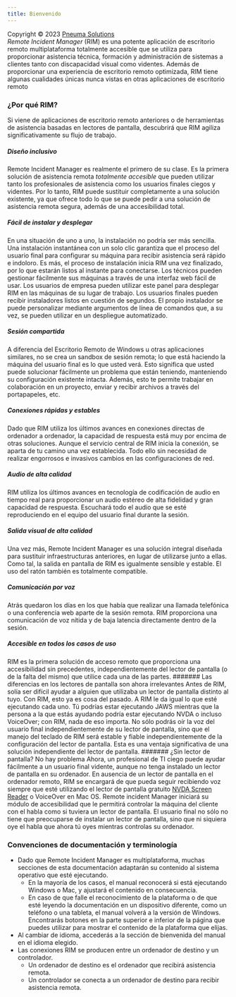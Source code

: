 ```yaml
---
title: Bienvenido
---
```


Copyright © 2023 [Pneuma Solutions](https://www.pneumasolutions.com)  
*Remote Incident Manager* (RIM) es una potente aplicación de escritorio remoto multiplataforma totalmente accesible que se utiliza para proporcionar asistencia técnica, formación y administración de sistemas a clientes tanto con discapacidad visual como videntes. Además de proporcionar una experiencia de escritorio remoto optimizada, RIM tiene algunas cualidades únicas nunca vistas en otras aplicaciones de escritorio remoto

### ¿Por qué RIM?
Si viene de aplicaciones de escritorio remoto anteriores o de herramientas de asistencia basadas en lectores de pantalla, descubrirá que RIM agiliza significativamente su flujo de trabajo.
##### Diseño inclusivo
Remote Incident Manager es realmente el primero de su clase. Es la primera solución de asistencia remota *totalmente accesible* que pueden utilizar tanto los profesionales de asistencia como los usuarios finales ciegos y videntes. Por lo tanto, RIM puede sustituir completamente a una solución existente, ya que ofrece todo lo que se puede pedir a una solución de asistencia remota segura, además de una accesibilidad total.
##### Fácil de instalar y desplegar
En una situación de uno a uno, la instalación no podría ser más sencilla. Una instalación instantánea con un solo clic garantiza que el proceso del usuario final para configurar su máquina para recibir asistencia será rápido e indoloro. Es más, el proceso de instalación inicia RIM una vez finalizado, por lo que estarán listos al instante para conectarse.
Los técnicos pueden gestionar fácilmente sus máquinas a través de una interfaz web fácil de usar. Los usuarios de empresa pueden utilizar este panel para desplegar RIM en las máquinas de su lugar de trabajo. Los usuarios finales pueden recibir instaladores listos en cuestión de segundos. El propio instalador se puede personalizar mediante argumentos de línea de comandos que, a su vez, se pueden utilizar en un despliegue automatizado.
##### Sesión compartida
A diferencia del Escritorio Remoto de Windows u otras aplicaciones similares, no se crea un sandbox de sesión remota; lo que está haciendo la máquina del usuario final es lo que usted verá. Esto significa que usted puede solucionar fácilmente un problema que están teniendo, manteniendo su configuración existente intacta. Además, esto te permite trabajar en colaboración en un proyecto, enviar y recibir archivos a través del portapapeles, etc.
##### Conexiones rápidas y estables
Dado que RIM utiliza los últimos avances en conexiones directas de ordenador a ordenador, la capacidad de respuesta está muy por encima de otras soluciones. Aunque el servicio central de RIM inicia la conexión, se aparta de tu camino una vez establecida. Todo ello sin necesidad de realizar engorrosos e invasivos cambios en las configuraciones de red.
##### Audio de alta calidad
RIM utiliza los últimos avances en tecnología de codificación de audio en tiempo real para proporcionar un audio estéreo de alta fidelidad y gran capacidad de respuesta. Escuchará todo el audio que se esté reproduciendo en el equipo del usuario final durante la sesión.
##### Salida visual de alta calidad
Una vez más, Remote Incident Manager es una solución integral diseñada para sustituir infraestructuras anteriores, en lugar de utilizarse junto a ellas. Como tal, la salida en pantalla de RIM es igualmente sensible y estable. El uso del ratón también es totalmente compatible.
##### Comunicación por voz
Atrás quedaron los días en los que había que realizar una llamada telefónica o una conferencia web aparte de la sesión remota. RIM proporciona una comunicación de voz nítida y de baja latencia directamente dentro de la sesión.
##### Accesible en *todos* los casos de uso
RIM es la primera solución de acceso remoto que proporciona una accesibilidad sin precedentes, independientemente del lector de pantalla (o de la falta del mismo) que utilice cada una de las partes.
####### Las diferencias en los lectores de pantalla son ahora irrelevantes
Antes de RIM, solía ser difícil ayudar a alguien que utilizaba un lector de pantalla distinto al tuyo. Con RIM, esto ya es cosa del pasado. A RIM le da igual lo que esté ejecutando cada uno. Tú podrías estar ejecutando JAWS mientras que la persona a la que estás ayudando podría estar ejecutando NVDA o incluso VoiceOver; con RIM, nada de eso importa. No sólo podrás oír la voz del usuario final independientemente de su lector de pantalla, sino que el manejo del teclado de RIM será estable y fiable independientemente de la configuración del lector de pantalla. Esta es una ventaja significativa de una solución independiente del lector de pantalla.
####### ¿Sin lector de pantalla? No hay problema
Ahora, un profesional de TI ciego puede ayudar fácilmente a un usuario final vidente, aunque no tenga instalado un lector de pantalla en su ordenador. En ausencia de un lector de pantalla en el ordenador remoto, RIM se encargará de que pueda seguir recibiendo voz siempre que esté utilizando el lector de pantalla gratuito [NVDA Screen Reader](https://nvaccess.org) o VoiceOver en Mac OS. Remote incident Manager iniciará su módulo de accesibilidad que le permitirá controlar la máquina del cliente con el habla como si tuviera un lector de pantalla. El usuario final no sólo no tiene que preocuparse de instalar un lector de pantalla, sino que ni siquiera oye el habla que ahora tú oyes mientras controlas su ordenador.
### Convenciones de documentación y terminología
* Dado que Remote Incident Manager es multiplataforma, muchas secciones de esta documentación adaptarán su contenido al sistema operativo que esté ejecutando.
    * En la mayoría de los casos, el manual reconocerá si está ejecutando Windows o Mac, y ajustará el contenido en consecuencia.
    * En caso de que falle el reconocimiento de la plataforma o de que esté leyendo la documentación en un dispositivo diferente, como un teléfono o una tableta, el manual volverá a la versión de Windows. Encontrarás botones en la parte superior e inferior de la página que puedes utilizar para mostrar el contenido de la plataforma que elijas.
* Al cambiar de idioma, accederás a la sección de bienvenida del manual en el idioma elegido.
* Las conexiones RIM se producen entre un ordenador de destino y un controlador.
    * Un ordenador de destino es el ordenador que recibirá asistencia remota.
    * Un controlador se conecta a un ordenador de destino para recibir asistencia remota.
